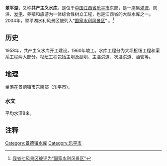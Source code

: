 {{expand|time=2009-09-28T14:12:50+00:00}}
{{Infobox Reservoir | 
|name                     = 共产主义水库
|nickname                 = 翠平湖
|image                    = 
|image_caption            = 
|map                      = 
|map_caption              = 
|class                    = 大（二）型[[水库|水库]]
|location_of_reservoir    = [[江西省|江西省]][[乐平市|乐平市]]
|location_of_dam          = [[乐平市|乐平市]][[浯口镇|浯口镇]]
|inflow                   = [[车溪水|车溪水]]
|outflow                  = 
|catchment_area           = 
|reservoir_area           = 10.16
|mean_depth               = 8.12
|maximum_depth            = 
|elevation_of_water       = 75.30
|island                   = 
|maximum_storage_capacity = 
|normal_storage_capacity  = 0.825亿
|dead_storage_capacity    = 
|elevation_of_dam         = 
|height_of_dam            = 
|length_of_dam            = 
|width_of_dam             = 
|installed_capacity       = 
|start                    = 
|complete                 = 
|cost                     = 
|emigrate                 = 
|latd              = 29
|latm              = 08
|lats              = 01
|latNS             = N
|longd             = 117
|longm             = 22
|longs             = 52
|longEW            = E
|website           = 
|footnotes         = 主要资料来源：<ref>http://www.jxsl.gov.cn/upload//20090429040716281.doc{{dead link|date=2018年1月 |bot=InternetArchiveBot |fix-attempted=yes }}</ref>
}}
'''翠平湖'''，又称'''共产主义水库'''。是位于[[中国|中国]][[江西省|江西省]][[乐平市|乐平市]]东部，是一座集[[灌溉|灌溉]]、防洪、[[发电|发电]]、养殖和旅游为一体综合性树立工程，也是江西省的大型水库之一。2004年，翠平湖水利风景区被列入“[[国家水利风景区|国家水利风景区]]” 。<ref>[http://www.jxsl.gov.cn/article.jsp?columnid=1&articleid=859 我省七风景区被评为“国家水利风景区”]{{dead link|date=2018年1月 |bot=InternetArchiveBot |fix-attempted=yes }} </ref>

==历史==
1958年，共产主义水库开工建设，1960年竣工。水库工程分为大坝枢纽工程和渠系工程两大部分。枢纽工程包括主坝及副坝、主溢洪道、次溢洪道、涵管等。
==地理==
坐落在景德镇市东南部（乐平市）。
===水文===
平均水深8米。

==注释==
{{reflist|2}}
{{Jiangxi Reservoir}}
[[Category:景德镇水库|Category:景德镇水库]]
[[Category:乐平市|Category:乐平市]]